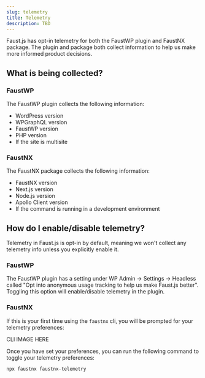 ```yaml
---
slug: telemetry
title: Telemetry
description: TBD
---
```


Faust.js has opt-in telemetry for both the FaustWP plugin and FaustNX package. The plugin and package both collect information to help us make more informed product decisions.

## What is being collected?

### FaustWP

The FaustWP plugin collects the following information:

- WordPress version
- WPGraphQL version
- FaustWP version
- PHP version
- If the site is multisite

### FaustNX

The FaustNX package collects the following information:

- FaustNX version
- Next.js version
- Node.js version
- Apollo Client version
- If the command is running in a development environment

## How do I enable/disable telemetry?

Telemetry in Faust.js is opt-in by default, meaning we won't collect any telemetry info unless you explicitly enable it.

### FaustWP

The FaustWP plugin has a setting under WP Admin -> Settings -> Headless called "Opt into anonymous usage tracking to help us make Faust.js better". Toggling this option will enable/disable telemetry in the plugin.

### FaustNX

If this is your first time using the `faustnx` cli, you will be prompted for your telemetry preferences:

CLI IMAGE HERE

Once you have set your preferences, you can run the following command to toggle your telemetry preferences:

```sh
npx faustnx faustnx-telemetry
```
